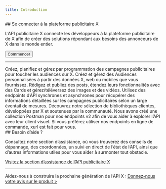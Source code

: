 ```yaml
---
title: Introduction
---
```



<div id="connect-to-the-x-ads-platform">
  ## Se connecter à la plateforme publicitaire X
</div>

L’API publicitaire X connecte les développeurs à la plateforme publicitaire de X afin de créer des solutions répondant aux besoins des annonceurs de X dans le monde entier.

<Button href="/fr/x-ads-api/getting-started">
  Commencer
</Button>

---

<CardGroup cols={2}>
  <Card title="Campaign management" icon="list-check" href="/fr/x-ads-api/campaign-management">Créez, planifiez et gérez par programmation des campagnes publicitaires pour toucher les audiences sur X.</Card>
  <Card title="Custom audiences" href="/fr/x-ads-api/audiences" icon="user-group">Créez et gérez des Audiences personnalisées à partir des données X, web ou mobiles que vous fournissez.</Card>
  <Card title="Creatives" href="/fr/x-ads-api/creatives" icon="paintbrush">Rédigez et publiez des posts, étendez leurs fonctionnalités avec des Cards et gérez/téléversez des images et des vidéos.</Card>
  <Card title="Advertising analytics" href="/fr/x-ads-api/analytics" icon="chart-pie">Utilisez des endpoints d’API synchrones et asynchrones pour récupérer des informations détaillées sur les campagnes publicitaires selon un large éventail de mesures.</Card>
  <Card title="Tools and libraries" href="/fr/x-ads-api/tools-and-libraries" icon="screwdriver-wrench">Découvrez notre sélection de bibliothèques clientes, développées par X et soutenues par la communauté.</Card>
  <Card title="Postman collection" href="https://documenter.getpostman.com/view/7379786/SzRw1WTU" icon="code">Nous avons créé une collection Postman pour nos endpoints v2 afin de vous aider à explorer l’API avec leur client visuel.</Card>
  <Card title="Command line tool" href="https://github.com/xdevplatform/xurl" icon="terminal">Si vous préférez utiliser nos endpoints en ligne de commande, xurl est fait pour vous.</Card>
</CardGroup>

<div id="need-help">
  ## Besoin d’aide ?
</div>

Consultez notre section d’assistance, où vous trouverez des conseils de dépannage, des coordonnées, un suivi en direct de l’état de l’API, ainsi que d’autres informations utiles pour vous aider à surmonter tout obstacle.

[Visitez la section d’assistance de l’API publicitaire X](https://developer.x.com/en/support/twitter-ads-api.html)

---

Aidez-nous à construire la prochaine génération de l’API X : [Donnez-nous votre avis sur le produit >](https://twitterdevfeedback.uservoice.com/forums/930250-twitter-api)